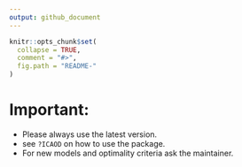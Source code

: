 ```yaml
---
output: github_document
---
```


<!-- README.md is generated from README.Rmd. Please edit that file -->

```r
knitr::opts_chunk$set(
  collapse = TRUE,
  comment = "#>",
  fig.path = "README-"
)
```
# Important:
* Please always use the latest version.
* see ` ?ICAOD` on how to use the package.
* For new models and optimality criteria ask the maintainer.
